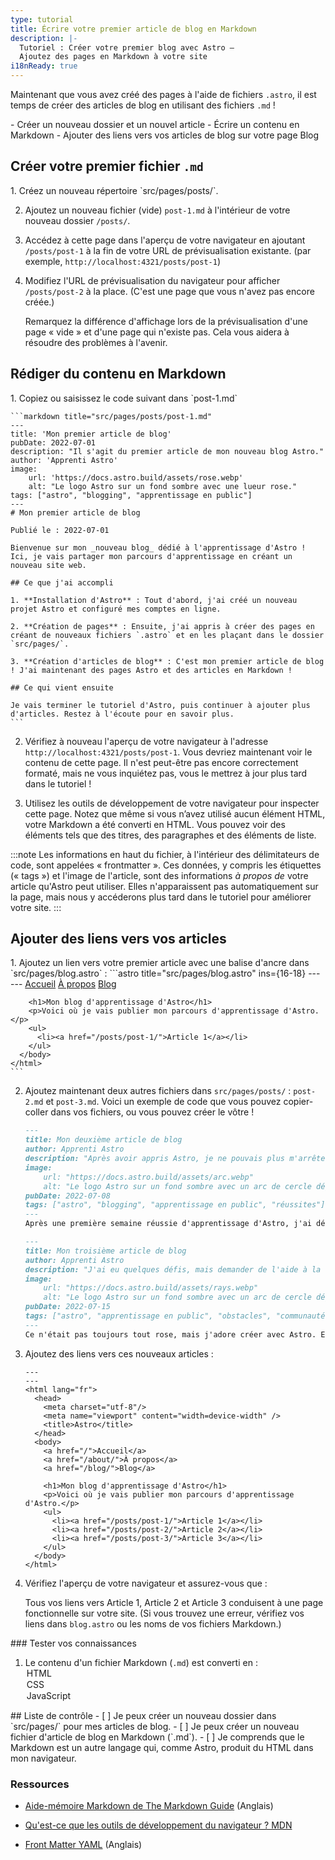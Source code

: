 ```yaml
---
type: tutorial
title: Écrire votre premier article de blog en Markdown
description: |-
  Tutoriel : Créer votre premier blog avec Astro —
  Ajoutez des pages en Markdown à votre site
i18nReady: true
---
```


Maintenant que vous avez créé des pages à l'aide de fichiers `.astro`, il est temps de créer des articles de blog en utilisant des fichiers `.md` !

<PreCheck>
  - Créer un nouveau dossier et un nouvel article
  - Écrire un contenu en Markdown
  - Ajouter des liens vers vos articles de blog sur votre page Blog
</PreCheck>

## Créer votre premier fichier `.md`

<Steps>
1. Créez un nouveau répertoire `src/pages/posts/`. 

2. Ajoutez un nouveau fichier (vide) `post-1.md` à l'intérieur de votre nouveau dossier `/posts/`.

3. Accédez à cette page dans l'aperçu de votre navigateur en ajoutant `/posts/post-1` à la fin de votre URL de prévisualisation existante. (par exemple, `http://localhost:4321/posts/post-1`)

4. Modifiez l'URL de prévisualisation du navigateur pour afficher `/posts/post-2` à la place. (C'est une page que vous n'avez pas encore créée.) 

    Remarquez la différence d'affichage lors de la prévisualisation d'une page « vide » et d'une page qui n'existe pas. Cela vous aidera à résoudre des problèmes à l'avenir.
</Steps>

## Rédiger du contenu en Markdown

<Steps>
1. Copiez ou saisissez le code suivant dans `post-1.md`

    ```markdown title="src/pages/posts/post-1.md"
    ---
    title: 'Mon premier article de blog'
    pubDate: 2022-07-01
    description: "Il s'agit du premier article de mon nouveau blog Astro."
    author: 'Apprenti Astro'
    image:
        url: 'https://docs.astro.build/assets/rose.webp' 
        alt: "Le logo Astro sur un fond sombre avec une lueur rose."
    tags: ["astro", "blogging", "apprentissage en public"]
    ---
    # Mon premier article de blog

    Publié le : 2022-07-01

    Bienvenue sur mon _nouveau blog_ dédié à l'apprentissage d'Astro ! Ici, je vais partager mon parcours d'apprentissage en créant un nouveau site web.

    ## Ce que j'ai accompli

    1. **Installation d'Astro** : Tout d'abord, j'ai créé un nouveau projet Astro et configuré mes comptes en ligne.

    2. **Création de pages** : Ensuite, j'ai appris à créer des pages en créant de nouveaux fichiers `.astro` et en les plaçant dans le dossier `src/pages/`.

    3. **Création d'articles de blog** : C'est mon premier article de blog ! J'ai maintenant des pages Astro et des articles en Markdown !

    ## Ce qui vient ensuite

    Je vais terminer le tutoriel d'Astro, puis continuer à ajouter plus d'articles. Restez à l'écoute pour en savoir plus.
    ```

2. Vérifiez à nouveau l'aperçu de votre navigateur à l'adresse `http://localhost:4321/posts/post-1`. Vous devriez maintenant voir le contenu de cette page. Il n'est peut-être pas encore correctement formaté, mais ne vous inquiétez pas, vous le mettrez à jour plus tard dans le tutoriel !

3. Utilisez les outils de développement de votre navigateur pour inspecter cette page. Notez que même si vous n’avez utilisé aucun élément HTML, votre Markdown a été converti en HTML. Vous pouvez voir des éléments tels que des titres, des paragraphes et des éléments de liste.
</Steps>

:::note
Les informations en haut du fichier, à l'intérieur des délimitateurs de code, sont appelées « frontmatter ». Ces données, y compris les étiquettes (« tags ») et l'image de l'article, sont des informations *à propos de* votre article qu'Astro peut utiliser. Elles n'apparaissent pas automatiquement sur la page, mais nous y accéderons plus tard dans le tutoriel pour améliorer votre site. 
:::

## Ajouter des liens vers vos articles

<Steps>
1. Ajoutez un lien vers votre premier article avec une balise d'ancre dans `src/pages/blog.astro` :
    ```astro title="src/pages/blog.astro" ins={16-18}
    ---
    ---
    <html lang="fr">
      <head>
        <meta charset="utf-8"/>
        <meta name="viewport" content="width=device-width" />
        <title>Astro</title>
      </head>
      <body>
        <a href="/">Accueil</a>
        <a href="/about/">À propos</a>
        <a href="/blog/">Blog</a>

        <h1>Mon blog d'apprentissage d'Astro</h1>
        <p>Voici où je vais publier mon parcours d'apprentissage d'Astro.</p>
        <ul>
          <li><a href="/posts/post-1/">Article 1</a></li>
        </ul>
      </body>
    </html>
    ```

2. Ajoutez maintenant deux autres fichiers dans `src/pages/posts/` : `post-2.md` et `post-3.md`. Voici un exemple de code que vous pouvez copier-coller dans vos fichiers, ou vous pouvez créer le vôtre !

    ```md title="src/pages/posts/post-2.md"
    ---
    title: Mon deuxième article de blog
    author: Apprenti Astro
    description: "Après avoir appris Astro, je ne pouvais plus m'arrêter !"
    image: 
        url: "https://docs.astro.build/assets/arc.webp"
        alt: "Le logo Astro sur un fond sombre avec un arc de cercle dégradé violet."
    pubDate: 2022-07-08
    tags: ["astro", "blogging", "apprentissage en public", "réussites"]
    ---
    Après une première semaine réussie d'apprentissage d'Astro, j'ai décidé d'en faire un peu plus. J'ai écrit et importé un petit composant de mémoire !
    ```

    ```md title="src/pages/posts/post-3.md"
    ---
    title: Mon troisième article de blog
    author: Apprenti Astro
    description: "J'ai eu quelques défis, mais demander de l'aide à la communauté m'a vraiment aidé !"
    image: 
        url: "https://docs.astro.build/assets/rays.webp"
        alt: "Le logo Astro sur un fond sombre avec un arc de cercle dégradé violet."
    pubDate: 2022-07-15
    tags: ["astro", "apprentissage en public", "obstacles", "communauté"]
    ---
    Ce n'était pas toujours tout rose, mais j'adore créer avec Astro. Et, la [communauté Discord](https://astro.build/chat) est vraiment sympathique et serviable !
    ```

3. Ajoutez des liens vers ces nouveaux articles :

    ```astro title="src/pages/blog.astro" ins={18-19}
    ---
    ---
    <html lang="fr">
      <head>
        <meta charset="utf-8"/>
        <meta name="viewport" content="width=device-width" />
        <title>Astro</title>
      </head>
      <body>
        <a href="/">Accueil</a>
        <a href="/about/">À propos</a>
        <a href="/blog/">Blog</a>

        <h1>Mon blog d'apprentissage d'Astro</h1>
        <p>Voici où je vais publier mon parcours d'apprentissage d'Astro.</p>
        <ul>
          <li><a href="/posts/post-1/">Article 1</a></li>
          <li><a href="/posts/post-2/">Article 2</a></li>
          <li><a href="/posts/post-3/">Article 3</a></li>
        </ul>
      </body>
    </html>
    ```

4. Vérifiez l'aperçu de votre navigateur et assurez-vous que :

    Tous vos liens vers Article 1, Article 2 et Article 3 conduisent à une page fonctionnelle sur votre site. (Si vous trouvez une erreur, vérifiez vos liens dans `blog.astro` ou les noms de vos fichiers Markdown.)
</Steps>


<Box icon="question-mark">
### Tester vos connaissances

1. Le contenu d'un fichier Markdown (`.md`) est converti en :
    <MultipleChoice>
        <Option isCorrect>HTML</Option>
        <Option>CSS</Option>
        <Option>JavaScript</Option>
    </MultipleChoice>
</Box>

<Box icon="check-list">
## Liste de contrôle

<Checklist>
- [ ] Je peux créer un nouveau dossier dans `src/pages/` pour mes articles de blog.
- [ ] Je peux créer un nouveau fichier d'article de blog en Markdown (`.md`).
- [ ] Je comprends que le Markdown est un autre langage qui, comme Astro, produit du HTML dans mon navigateur.
</Checklist>
</Box>

### Ressources

- [Aide-mémoire Markdown de The Markdown Guide](https://www.markdownguide.org/cheat-sheet/) (Anglais) <Badge class="neutral-badge" text="externe" />

- [Qu'est-ce que les outils de développement du navigateur ? MDN](https://developer.mozilla.org/fr/docs/Learn_web_development/Howto/Tools_and_setup/What_are_browser_developer_tools) <Badge class="neutral-badge" text="externe" />

- [Front Matter YAML](https://assemble.io/docs/YAML-front-matter.html) (Anglais) <Badge class="neutral-badge" text="externe" />
